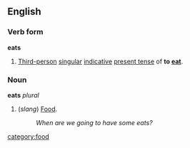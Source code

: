 ==English==
===Verb form===
'''eats'''

#[[Third-person]] [[singular]] [[indicative]] [[present tense]] of '''to [[eat]]'''.

===Noun===
'''eats''' ''plural''

#(''slang'') [[Food]].
#:''When are we going to have some eats?''

[[category:food]]